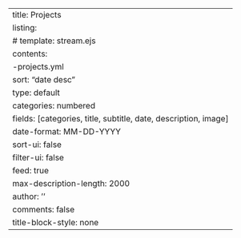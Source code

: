---
title: Projects
listing:
#   template: stream.ejs
  contents: 
    -projects.yml
  sort: "date desc"
  type: default
  categories: numbered
  fields: [categories, title, subtitle, date, description, image]
  date-format: MM-DD-YYYY
  sort-ui: false
  filter-ui: false
  feed: true
  max-description-length: 2000
author: ''
comments: false
title-block-style: none
---